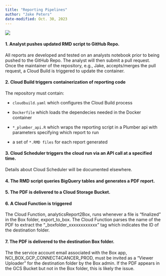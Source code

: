 ```yaml
---
title: "Reporting Pipelines"
author: "Jake Peters"
date-modified: Oct. 30, 2023
---
```


![](images/export-from-gcp-to-box.drawio.svg)

#### 1. Analyst pushes updated RMD script to GitHub Repo.

All reports are developed and tested on an analysts notebook prior to being pushed to the GitHub Repo. The analyst will then submit a pull request. Once the maintainer of the repository, e.g., Jake, accepts/merges the pull request, a Cloud Build is triggered to update the container.

#### 2. Cloud Build triggers containerization of reporting code

The repository must contain:

-   `cloudbuild.yaml` which configures the Cloud Build process

-   `Dockerfile` which loads the dependecies needed in the Docker container

-   `*_plumber_api.R` which wraps the reporting script in a Plumber api with parameters specifying which report to run

-    a set of `*.RMD files` for each report generated

#### 3. Cloud Scheduler triggers the cloud run via an API call at a specified time.

Details about Cloud Scheduler will be documented elsewhere.

#### 4. The RMD script queries BigQuery tables and generates a PDF report.

#### 5. The PDF is delivered to a Cloud Storage Bucket.

#### 6. A Cloud Function is triggered

The Cloud Function, analyticsReport2Box, runs whenever a file is "finalized" in the Box folder, export_to_box. The Cloud Function parses the name of the PDF to extract the "\_boxfolder_xxxxxxxxxxxx" tag which indicates the ID of the destination folder.

#### 7. The PDF is delivered to the destination Box folder.

The the service account email associated with the Box app, NCI_BOX_GCP_CONNECT4CANCER_PROD, must be invited as a "Viewer Uploader" for the destination folder by the Box admin. If the PDF appears in the GCS Bucket but not in the Box folder, this is likely the issue.
